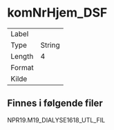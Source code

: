 
# komNrHjem_DSF

| | |
|----|----|
| Label    |  |
| Type     | String |
| Length   | 4    |
| Format   |  |
| Kilde    |   |

## Finnes i følgende filer

NPR19.M19_DIALYSE1618_UTL_FIL

